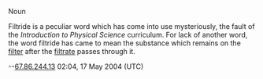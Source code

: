 Noun

Filtride is a peculiar word which has come into use mysteriously, the fault of the ''Introduction to Physical Science'' curriculum. For lack of another word, the word filtride has came to mean the substance which remains on the [[filter]] after the [[filtrate]] passes through it.

--[[User:67.86.244.13|67.86.244.13]] 02:04, 17 May 2004 (UTC)